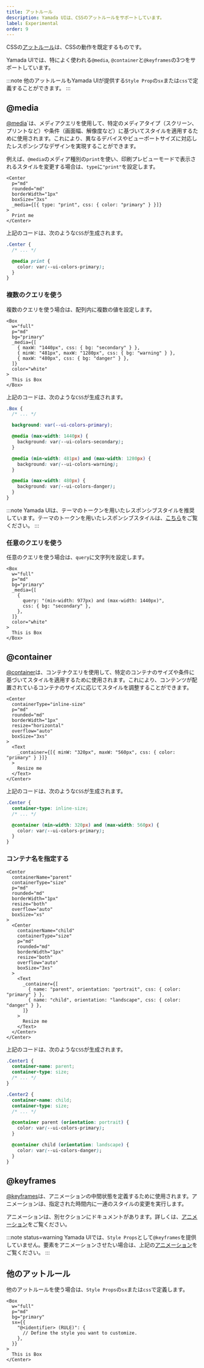 ```yaml
---
title: アットルール
description: Yamada UIは、CSSのアットルールをサポートしています。
label: Experimental
order: 9
---
```


CSSの[アットルール](https://developer.mozilla.org/ja/docs/Web/CSS/At-rule)は、CSSの動作を既定するものです。

Yamada UIでは、特によく使われる`@media`, `@container`と`@keyframes`の3つをサポートしています。

:::note
他のアットルールもYamada UIが提供する`Style Prop`の`sx`または`css`で定義することができます。
:::

## @media

[@media](https://developer.mozilla.org/ja/docs/Web/CSS/@media)`は、メディアクエリを使用して、特定のメディアタイプ（スクリーン、プリントなど）や条件（画面幅、解像度など）に基づいてスタイルを適用するために使用されます。これにより、異なるデバイスやビューポートサイズに対応したレスポンシブなデザインを実現することができます。

例えば、`@media`のメディア種別の`print`を使い、印刷プレビューモードで表示されるスタイルを変更する場合は、`type`に`"print"`を設定します。

```tsx
<Center
  p="md"
  rounded="md"
  borderWidth="1px"
  boxSize="3xs"
  _media={[{ type: "print", css: { color: "primary" } }]}
>
  Print me
</Center>
```

上記のコードは、次のような`CSS`が生成されます。

```css
.Center {
  /* ... */

  @media print {
    color: var(--ui-colors-primary);
  }
}
```

### 複数のクエリを使う

複数のクエリを使う場合は、配列内に複数の値を設定します。

```tsx
<Box
  w="full"
  p="md"
  bg="primary"
  _media={[
    { maxW: "1440px", css: { bg: "secondary" } },
    { minW: "481px", maxW: "1280px", css: { bg: "warning" } },
    { maxW: "480px", css: { bg: "danger" } },
  ]}
  color="white"
>
  This is Box
</Box>
```

上記のコードは、次のような`CSS`が生成されます。

```css
.Box {
  /* ... */

  background: var(--ui-colors-primary);

  @media (max-width: 1440px) {
    background: var(--ui-colors-secondary);
  }

  @media (min-width: 481px) and (max-width: 1280px) {
    background: var(--ui-colors-warning);
  }

  @media (max-width: 480px) {
    background: var(--ui-colors-danger);
  }
}
```

:::note
Yamada UIは、テーマのトークンを用いたレスポンシブスタイルを推奨しています。テーマのトークンを用いたレスポンシブスタイルは、[こちら](/styled-system/responsive-styles)をご覧ください。
:::

### 任意のクエリを使う

任意のクエリを使う場合は、`query`に文字列を設定します。

```tsx
<Box
  w="full"
  p="md"
  bg="primary"
  _media={[
    {
      query: "(min-width: 977px) and (max-width: 1440px)",
      css: { bg: "secondary" },
    },
  ]}
  color="white"
>
  This is Box
</Box>
```

## @container

[@container](https://developer.mozilla.org/ja/docs/Web/CSS/@container)は、コンテナクエリを使用して、特定のコンテナのサイズや条件に基づいてスタイルを適用するために使用されます。これにより、コンテンツが配置されているコンテナのサイズに応じてスタイルを調整することができます。

```tsx
<Center
  containerType="inline-size"
  p="md"
  rounded="md"
  borderWidth="1px"
  resize="horizontal"
  overflow="auto"
  boxSize="3xs"
>
  <Text
    _container={[{ minW: "320px", maxW: "560px", css: { color: "primary" } }]}
  >
    Resize me
  </Text>
</Center>
```

上記のコードは、次のような`CSS`が生成されます。

```css
.Center {
  container-type: inline-size;
  /* ... */

  @container (min-width: 320px) and (max-width: 560px) {
    color: var(--ui-colors-primary);
  }
}
```

### コンテナ名を指定する

```tsx
<Center
  containerName="parent"
  containerType="size"
  p="md"
  rounded="md"
  borderWidth="1px"
  resize="both"
  overflow="auto"
  boxSize="xs"
>
  <Center
    containerName="child"
    containerType="size"
    p="md"
    rounded="md"
    borderWidth="1px"
    resize="both"
    overflow="auto"
    boxSize="3xs"
  >
    <Text
      _container={[
        { name: "parent", orientation: "portrait", css: { color: "primary" } },
        { name: "child", orientation: "landscape", css: { color: "danger" } },
      ]}
    >
      Resize me
    </Text>
  </Center>
</Center>
```

上記のコードは、次のような`CSS`が生成されます。

```css
.Center1 {
  container-name: parent;
  container-type: size;
  /* ... */
}

.Center2 {
  container-name: child;
  container-type: size;
  /* ... */

  @container parent (orientation: portrait) {
    color: var(--ui-colors-primary);
  }

  @container child (orientation: landscape) {
    color: var(--ui-colors-danger);
  }
}
```

## @keyframes

[@keyframes](https://developer.mozilla.org/en-US/docs/Web/CSS/@keyframes)は、アニメーションの中間状態を定義するために使用されます。アニメーションは、指定された時間内に一連のスタイルの変更を実行します。

アニメーションは、別セクションにドキュメントがあります。詳しくは、[アニメーション](/styled-system/animation)をご覧ください。

:::note status=warning
Yamada UIでは、`Style Props`として`@keyframes`を提供していません。要素をアニメーションさせたい場合は、上記の[アニメーション](/styled-system/animation)をご覧ください。
:::

## 他のアットルール

他のアットルールを使う場合は、`Style Props`の`sx`または`css`で定義します。

```tsx
<Box
  w="full"
  p="md"
  bg="primary"
  sx={{
    "@<identifier> (RULE)": {
      // Define the style you want to customize.
    },
  }}
>
  This is Box
</Center>
```
